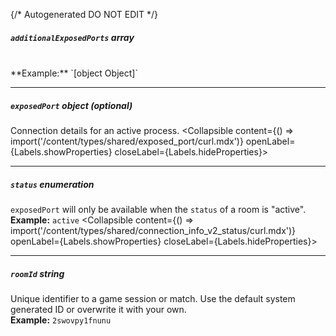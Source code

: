 {/* Autogenerated DO NOT EDIT  */}

##### `additionalExposedPorts` _array_
<br/>
**Example:** `[object Object]`

---
##### `exposedPort` _object (optional)_
Connection details for an active process.
<Collapsible content={() => import('/content/types/shared/exposed_port/curl.mdx')} openLabel={Labels.showProperties} closeLabel={Labels.hideProperties}>
</Collapsible>

---
##### `status` _enumeration_
`exposedPort` will only be available when the `status` of a room is "active".
<br/>
**Example:** `active`
<Collapsible content={() => import('/content/types/shared/connection_info_v2_status/curl.mdx')} openLabel={Labels.showProperties} closeLabel={Labels.hideProperties}>
</Collapsible>

---
##### `roomId` _string_
Unique identifier to a game session or match. Use the default system generated ID or overwrite it with your own.
<br/>
**Example:** `2swovpy1fnunu`


